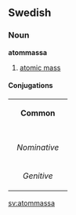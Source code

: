 ==Swedish==
===Noun===
'''atommassa'''

#[[atomic mass]]

====Conjugations====
{| border=1 cellspacing=0 
| bgcolor=#FFFFF0 colspan=5 align=center | '''Common''' 
|- 
|- bgcolor=#FFFFF0 align=center 
! rowspan=2 | 
| colspan=2 width=105 | ''Singular'' 
| colspan=2 | ''Plural'' 
|- bgcolor=#FFFFF0 align=center 
| width=105 | ''Indefinite'' 
| width=105 | ''Definite'' 
| width=105 | ''Indefinite'' 
|  width=105 | ''Definite'' 
|- align=center 
| width=105 bgcolor=#FFFFF0 | ''Nominative'' 
| [[atommassa]] 
| [[atommassan]] 
| [[atommassor]] 
| [[atommassorna]] 
|- align=center 
| width=105 bgcolor=#FFFFF0 | ''Genitive'' 
| [[atommassas]] 
| [[atommassans]] 
| [[atommassors]] 
| [[atommassornas]] 
|}

[[sv:atommassa]]